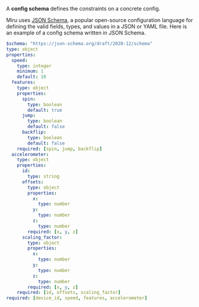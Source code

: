 A **config schema** defines the constraints on a concrete config. 

Miru uses [JSON Schema](https://json-schema.org/), a popular open-source configuration language for defining the valid fields, types, and values in a JSON or YAML file. Here is an example of a config schema written in JSON Schema.

```yaml [expandable]
$schema: "https://json-schema.org/draft/2020-12/schema"
type: object
properties:
  speed:
    type: integer
    minimum: 1
    default: 10
  features:
    type: object
    properties:
      spin:
        type: boolean
        default: true
      jump:
        type: boolean
        default: false
      backflip:
        type: boolean
        default: false
    required: [spin, jump, backflip]
  accelerometer:
    type: object
    properties:
      id:
        type: string
      offsets:
        type: object
        properties:
          x:
            type: number
          y:
            type: number
          z:
            type: number
        required: [x, y, z]
      scaling_factor:
        type: object
        properties:
          x:
            type: number
          y:
            type: number
          z:
            type: number
        required: [x, y, z]
    required: [id, offsets, scaling_factor]
required: [device_id, speed, features, accelerometer]
```